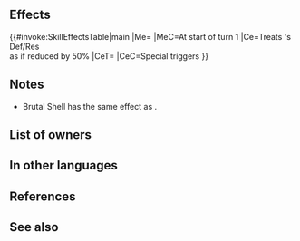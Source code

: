 {{Special
|tagid=SID_凶弾
|intID=2756
|exclusive=1
|canUseWeapon={{WeaponList|exclude=Staff}}
|canUseMove={{MoveList|All}}
|cost=500
|cooldown=3
|effect=At the start of turn 1, grants Special cooldown count-3 to unit. Treats foe's Def/Res as if reduced by 50% when Special triggers.
|required=Luna
|properties=random_owner,offensive_special
}}
==Effects==
{{#invoke:SkillEffectsTable|main
|Me={{Eft|Reduce Cooldown|3}}
|MeC=At start of turn 1
|Ce=Treats {{Tgt|foe}}'s Def/Res<br>as if reduced by 50%
|CeT={{Tgt|Foe}}
|CeC=Special triggers
}}
==Notes==
* Brutal Shell has the same effect as {{St|Luna}}.
{{Start of turn Special modification}}
==List of owners==
{{Skill Hero List}}
==In other languages==
{{OtherLanguages
|japanese=凶弾
|german=Brutales Projektil
|spanishEU=Proyectil cruel
|spanishLA=Proyectil cruel
|french=Projectile brutal
|italian=Capsula spietata
|chineseTW=凶彈
|portuguese=Projétil brutal
}}
==References==
<references/>
==See also==
{{See also skills|cond=SCategory='special' AND (Description LIKE '%turn 1, grants Special cooldown count-%' OR Description LIKE '%foe\'s Def/Res as if reduced by%')}}
{{Specials Navbox}}